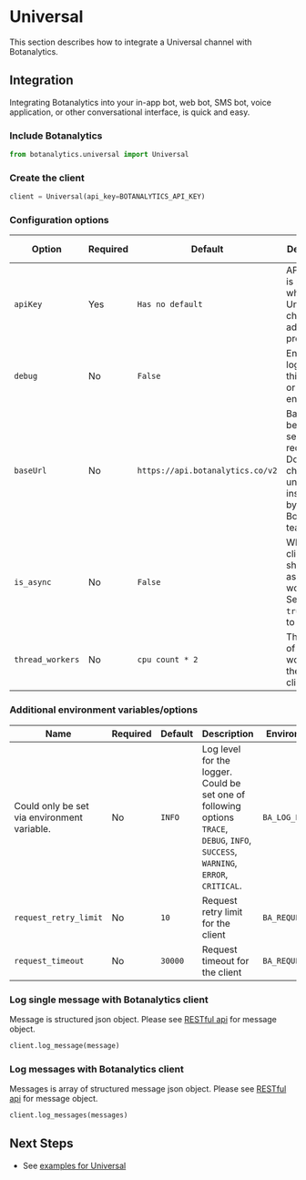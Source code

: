 

# Universal

This section describes how to integrate a Universal channel with Botanalytics.

<V3Warning />

<AvailableChannelsInfo />


## Integration

Integrating Botanalytics into your in-app bot, web bot, SMS bot, voice application, or other conversational interface, is quick and easy.

### Include Botanalytics

```py
from botanalytics.universal import Universal
```

### Create the client

```py
client = Universal(api_key=BOTANALYTICS_API_KEY)
```

### Configuration options

| Option        				| Required				| Default      	| Description | Environment Variable
| -------- 				| ------------ 			| ------- 				| ------	    | -----
| `apiKey`    | Yes						| `Has no default`          |  API key that is provided when a Universal channel is added to a project. | ```BA_API_KEY```
| `debug`    | No						| `False`           |  Enables logging. Set this to `true` or `True` to enable. | ```BA_DEBUG```
| `baseUrl`    | No						| `https://api.botanalytics.co/v2`           | Base URL to be used for sending requests. Do not change this unless instructed by the Botanalytics team. | ```BA_BASE_URL```
| `is_async`   | No						| `False`       							    |  Whether client should use async workers. Set this to `true` or `True` to enable. | ```BA_IS_ASYNC```
| `thread_workers`   | No						| `cpu count * 2`       							    |  The number of thread workers for the async client | ```BA_THREAD_WORKERS```


### Additional environment variables/options
| Name        				| Required				| Default      	| Description | Environment Variable
| -------- 				| ------------ 			| ------- 				| ------	    | -----
| Could only be set via environment variable.    | No						| `INFO`          |  Log level for the logger. Could be set one of following options `TRACE`, `DEBUG`, `INFO`, `SUCCESS`, `WARNING`, `ERROR`, `CRITICAL`.  | ```BA_LOG_LEVEL```
| `request_retry_limit`    | No						| `10`           |  Request retry limit for the client | ```BA_REQUEST_RETRY_LIMIT```
| `request_timeout`    | No						| `30000`           | Request timeout for the client  | ```BA_REQUEST_TIMEOUT```


### Log single message with Botanalytics client

Message is structured json object. Please see [RESTful api](/docs/integration/rest-api) for message object.

```py
client.log_message(message)
```

### Log messages with Botanalytics client

Messages is array of structured message json object. Please see [RESTful api](/docs/integration/rest-api) for message object.

```py
client.log_messages(messages)
```


## Next Steps

* See [examples for Universal](https://github.com/botanalytics/python-sdk-examples/tree/master/universal/)
